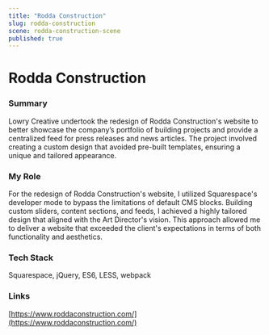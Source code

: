 ```yaml
---
title: "Rodda Construction"
slug: rodda-construction
scene: rodda-construction-scene
published: true
---
```


<div className="relative size-full pt-header">
<div className="flex flex-col size-full justify-center">
<Container className="prose prose-sm sm:prose-base lg:prose-lg xl:prose-xl 2xl:prose-2xl prose-white">

# Rodda Construction

### Summary

Lowry Creative undertook the redesign of Rodda Construction's website to better showcase the company’s portfolio of building projects and provide a centralized feed for press releases and news articles. The project involved creating a custom design that avoided pre-built templates, ensuring a unique and tailored appearance.

### My Role

For the redesign of Rodda Construction's website, I utilized Squarespace's developer mode to bypass the limitations of default CMS blocks. Building custom sliders, content sections, and feeds, I achieved a highly tailored design that aligned with the Art Director's vision. This approach allowed me to deliver a website that exceeded the client's expectations in terms of both functionality and aesthetics.

### Tech Stack

Squarespace, jQuery, ES6, LESS, webpack

### Links

[https://www.roddaconstruction.com/](https://www.roddaconstruction.com/)

</Container>
</div>
</div>
